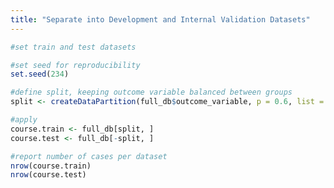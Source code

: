 ---
title: "Separate into Development and Internal Validation Datasets"
---


```{r}

#set train and test datasets

#set seed for reproducibility
set.seed(234)

#define split, keeping outcome variable balanced between groups
split <- createDataPartition(full_db$outcome_variable, p = 0.6, list = FALSE)

#apply
course.train <- full_db[split, ]
course.test <- full_db[-split, ]

#report number of cases per dataset
nrow(course.train)
nrow(course.test)

```



